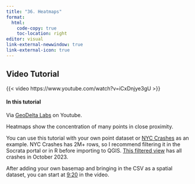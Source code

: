 ```yaml
---
title: "36. Heatmaps"
format:
  html:
    code-copy: true
    toc-location: right
editor: visual
link-external-newwindow: true
link-external-icon: true
---
```


## Video Tutorial

{{< video https://www.youtube.com/watch?v=iCxDnjye3gU >}}

#### In this tutorial

Via [GeoDelta Labs](https://www.youtube.com/@geodeltalabs) on Youtube.

Heatmaps show the concentration of many points in close proximity.

You can use this tutorial with your own point dataset or [NYC Crashes](https://data.cityofnewyork.us/Public-Safety/Motor-Vehicle-Collisions-Crashes/h9gi-nx95) as an example. NYC Crashes has 2M+ rows, so I recommend filtering it in the Socrata portal or in R before importing to QGIS. [This filtered view](https://data.cityofnewyork.us/Public-Safety/Motor-Vehicle-Collisions-Crashes/h9gi-nx95/explore/query/SELECT%0A%20%20%60crash_date%60%2C%0A%20%20%60crash_time%60%2C%0A%20%20%60borough%60%2C%0A%20%20%60zip_code%60%2C%0A%20%20%60latitude%60%2C%0A%20%20%60longitude%60%2C%0A%20%20%60location%60%2C%0A%20%20%60on_street_name%60%2C%0A%20%20%60off_street_name%60%2C%0A%20%20%60cross_street_name%60%2C%0A%20%20%60number_of_persons_injured%60%2C%0A%20%20%60number_of_persons_killed%60%2C%0A%20%20%60number_of_pedestrians_injured%60%2C%0A%20%20%60number_of_pedestrians_killed%60%2C%0A%20%20%60number_of_cyclist_injured%60%2C%0A%20%20%60number_of_cyclist_killed%60%2C%0A%20%20%60number_of_motorist_injured%60%2C%0A%20%20%60number_of_motorist_killed%60%2C%0A%20%20%60contributing_factor_vehicle_1%60%2C%0A%20%20%60contributing_factor_vehicle_2%60%2C%0A%20%20%60contributing_factor_vehicle_3%60%2C%0A%20%20%60contributing_factor_vehicle_4%60%2C%0A%20%20%60contributing_factor_vehicle_5%60%2C%0A%20%20%60collision_id%60%2C%0A%20%20%60vehicle_type_code1%60%2C%0A%20%20%60vehicle_type_code2%60%2C%0A%20%20%60vehicle_type_code_3%60%2C%0A%20%20%60vehicle_type_code_4%60%2C%0A%20%20%60vehicle_type_code_5%60%0AWHERE%0A%20%20%60crash_date%60%0A%20%20%20%20BETWEEN%20%222023-10-01T11%3A00%3A42%22%20%3A%3A%20floating_timestamp%0A%20%20%20%20AND%20%222023-10-31T11%3A00%3A42%22%20%3A%3A%20floating_timestamp/page/filter) has all crashes in October 2023.

After adding your own basemap and bringing in the CSV as a spatial dataset, you can start at [9:20](https://www.youtube.com/watch?v=iCxDnjye3gU&t=560s) in the video.

